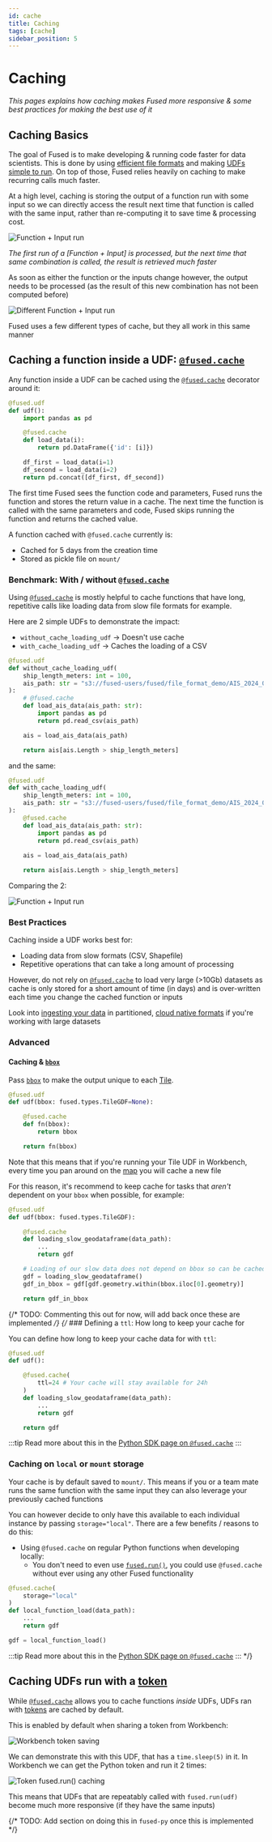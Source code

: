 ```yaml
---
id: cache
title: Caching
tags: [cache]
sidebar_position: 5
---
```


# Caching

_This pages explains how caching makes Fused more responsive & some best practices for making the best use of it_

## Caching Basics

The goal of Fused is to make developing & running code faster for data scientists. This is done by using [efficient file formats](/core-concepts/data_ingestion/file-formats/) and making [UDFs simple to run](/core-concepts/run-udfs/). On top of those, Fused relies heavily on caching to make recurring calls much faster.

At a high level, caching is storing the output of a function run with some input so we can directly access the result next time that function is called with the same input, rather than re-computing it to save time & processing cost.


<div style={{textAlign: 'center'}}>
<img src={FunctionRun} alt="Function + Input run" style={{width: 800,}} />
</div>

_The first run of a [Function + Input] is processed, but the next time that same combination is called, the result is retrieved much faster_

As soon as either the function or the inputs change however, the output needs to be processed (as the result of this new combination has not been computed before)


<div style={{textAlign: 'center'}}>
<img src={DifferentFct} alt="Different Function + Input run" style={{width: 800,}} />
</div>

Fused uses a few different types of cache, but they all work in this same manner


## Caching a function inside a UDF: [`@fused.cache`](/python-sdk/top-level-functions/#fusedcache)

Any function inside a UDF can be cached using the [`@fused.cache`](/python-sdk/top-level-functions/#fusedcache) decorator around it:

```python showLineNumbers
@fused.udf
def udf():
    import pandas as pd

    @fused.cache
    def load_data(i):
        return pd.DataFrame({'id': [i]})

    df_first = load_data(i=1)
    df_second = load_data(i=2)
    return pd.concat([df_first, df_second])
```

The first time Fused sees the function code and parameters, Fused runs the function and stores the return value in a cache. The next time the function is called with the same parameters and code, Fused skips running the function and returns the cached value.

A function cached with `@fused.cache` currently is:
- Cached for 5 days from the creation time
- Stored as pickle file on `mount/`

### Benchmark: With / without [`@fused.cache`](/python-sdk/top-level-functions/#fusedcache)

Using [`@fused.cache`](/python-sdk/top-level-functions/#fusedcache) is mostly helpful to cache functions that have long, repetitive calls like loading data from slow file formats for example.

Here are 2 simple UDFs to demonstrate the impact:
- `without_cache_loading_udf` -> Doesn't use cache
- `with_cache_loading_udf` -> Caches the loading of a CSV

```python {6} showLineNumbers
@fused.udf
def without_cache_loading_udf( 
    ship_length_meters: int = 100, 
    ais_path: str = "s3://fused-users/fused/file_format_demo/AIS_2024_01_01_100k_points.csv"
):    
    # @fused.cache
    def load_ais_data(ais_path: str):
        import pandas as pd
        return pd.read_csv(ais_path)

    ais = load_ais_data(ais_path)

    return ais[ais.Length > ship_length_meters]
```

and the same:
```python {6} showLineNumbers
@fused.udf
def with_cache_loading_udf(
    ship_length_meters: int = 100, 
    ais_path: str = "s3://fused-users/fused/file_format_demo/AIS_2024_01_01_100k_points.csv"
):
    @fused.cache
    def load_ais_data(ais_path: str):
        import pandas as pd
        return pd.read_csv(ais_path)
    
    ais = load_ais_data(ais_path)

    return ais[ais.Length > ship_length_meters]
```

Comparing the 2:


<div style={{textAlign: 'center'}}>
<img src={BenchmarkCache} alt="Function + Input run" style={{width: 800,}} />
</div>

### Best Practices

Caching inside a UDF works best for:
- Loading data from slow formats (CSV, Shapefile)
- Repetitive operations that can take a long amount of processing

However, do not rely on [`@fused.cache`](/python-sdk/top-level-functions/#fusedcache) to load very large (>10Gb) datasets as cache is only stored for a short amount of time (in days) and is over-written each time you change the cached function or inputs

Look into [ingesting your data](/core-concepts/data_ingestion/) in partitioned, [cloud native formats](/core-concepts/data_ingestion/file-formats/) if you're working with large datasets


### Advanced

#### Caching & [`bbox`](/core-concepts/filetile/#the-bbox-object)

Pass [`bbox`](/core-concepts/filetile/#the-bbox-object) to make the output unique to each [Tile](/core-concepts/filetile/#tile).

```python showLineNumbers
@fused.udf
def udf(bbox: fused.types.TileGDF=None):

    @fused.cache
    def fn(bbox):
        return bbox

    return fn(bbox)
```

Note that this means that if you're running your Tile UDF in Workbench, every time you pan around on the [map](/workbench/udf-builder/map/) you will cache a new file

For this reason, it's recommend to keep cache for tasks that _aren't_ dependent on your `bbox` when possible, for example:

```python {5} showLineNumbers
@fused.udf
def udf(bbox: fused.types.TileGDF):

    @fused.cache
    def loading_slow_geodataframe(data_path):
        ...
        return gdf

    # Loading of our slow data does not depend on bbox so can be cached even if we pan around
    gdf = loading_slow_geodataframe()
    gdf_in_bbox = gdf[gdf.geometry.within(bbox.iloc[0].geometry)]

    return gdf_in_bbox
```

{/* TODO: Commenting this out for now, will add back once these are implemented */}
{/* ### Defining a `ttl`: How long to keep your cache for

You can define how long to keep your cache data for with `ttl`:

```python showLineNumbers
@fused.udf
def udf():

    @fused.cache(
        ttl=24 # Your cache will stay available for 24h
    )
    def loading_slow_geodataframe(data_path):
        ...
        return gdf

    return gdf
```

:::tip
    Read more about this in the [Python SDK page on `@fused.cache`](/python-sdk/top-level-functions/#fusedcache)
:::

### Caching on `local` or `mount` storage

Your cache is by default saved to `mount/`. This means if you or a team mate runs the same function with the same input they can also leverage your previously cached functions

You can however decide to only have this available to each individual instance by passing `storage="local"`. There are a few benefits / reasons to do this:
- Using `@fused.cache` on regular Python functions when developing locally:
    - You don't need to even use [`fused.run()`](/core-concepts/run-udfs/run-small-udfs/#fusedrun), you could use `@fused.cache` without ever using any other Fused functionality 

```python {5} showLineNumbers
@fused.cache(
    storage="local"
)
def local_function_load(data_path):
    ...
    return gdf

gdf = local_function_load()
```

:::tip
    Read more about this in the [Python SDK page on `@fused.cache`](/python-sdk/top-level-functions/#fusedcache)
::: */}

## Caching UDFs run with a [token](/core-concepts/run-udfs/run-small-udfs/#token)

While [`@fused.cache`](/python-sdk/top-level-functions/#fusedcache) allows you to cache functions _inside_ UDFs, UDFs ran with [tokens](/core-concepts/run-udfs/run-small-udfs/#token) are cached by default.

This is enabled by default when sharing a token from Workbench:


<div style={{textAlign: 'center'}}>
<img src={WorkbenchToken} alt="Workbench token saving" style={{width: 600,}} />
</div>

We can demonstrate this with this UDF, that has a `time.sleep(5)` in it. In Workbench we can get the Python token and run it 2 times:


<div style={{textAlign: 'center'}}>
<img src={TokenCache} alt="Token fused.run() caching" style={{width: 800,}} />
</div>

This means that UDFs that are repeatably called with `fused.run(udf)` become much more responsive (if they have the same inputs)

{/* 
TODO:
Add section on doing this in `fused-py` once this is implemented
 */}

